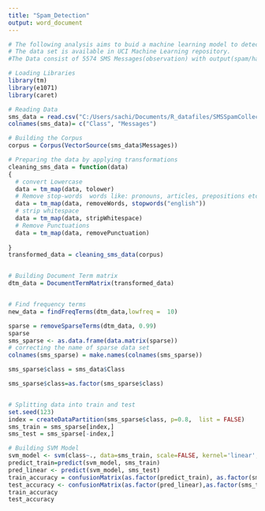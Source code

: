 ```yaml
---
title: "Spam_Detection"
output: word_document
---
```


```r
# The following analysis aims to buid a machine learning model to detect spam SMS.
# The data set is available in UCI Machine Learning repository.
#The Data consist of 5574 SMS Messages(observation) with output(spam/ham)

# Loading Libraries
library(tm)
library(e1071)
library(caret)

# Reading Data
sms_data = read.csv("C:/Users/sachi/Documents/R_datafiles/SMSSpamCollection", sep="\t", header = TRUE, stringsAsFactors = FALSE)
colnames(sms_data)= c("Class", "Messages")

# Building the Corpus
corpus = Corpus(VectorSource(sms_data$Messages))

# Preparing the data by applying transformations
cleaning_sms_data = function(data)
{
  # convert Lowercase
  data = tm_map(data, tolower)
  # Remove stop-words  words like: pronouns, articles, prepositions etc. which do not add much meaning
  data = tm_map(data, removeWords, stopwords("english"))
  # strip whitespace
  data = tm_map(data, stripWhitespace) 
  # Remove Punctuations
  data = tm_map(data, removePunctuation)
  
}
transformed_data = cleaning_sms_data(corpus)


# Building Document Term matrix
dtm_data = DocumentTermMatrix(transformed_data)


# Find frequency terms
new_data = findFreqTerms(dtm_data,lowfreq =  10)

sparse = removeSparseTerms(dtm_data, 0.99)
sparse
sms_sparse <- as.data.frame(data.matrix(sparse))
# correcting the name of sparse data set
colnames(sms_sparse) = make.names(colnames(sms_sparse))

sms_sparse$class = sms_data$Class

sms_sparse$class=as.factor(sms_sparse$class)


# Splitting data into train and test
set.seed(123)
index = createDataPartition(sms_sparse$class, p=0.8,  list = FALSE)
sms_train = sms_sparse[index,]
sms_test = sms_sparse[-index,]

# Building SVM Model
svm_model <- svm(class~., data=sms_train, scale=FALSE, kernel='linear',type="C" )
predict_train=predict(svm_model, sms_train)
pred_linear <- predict(svm_model, sms_test)
train_accuracy = confusionMatrix(as.factor(predict_train), as.factor(sms_train$class))
test_accuracy <- confusionMatrix(as.factor(pred_linear),as.factor(sms_test$class))
train_accuracy
test_accuracy

```
